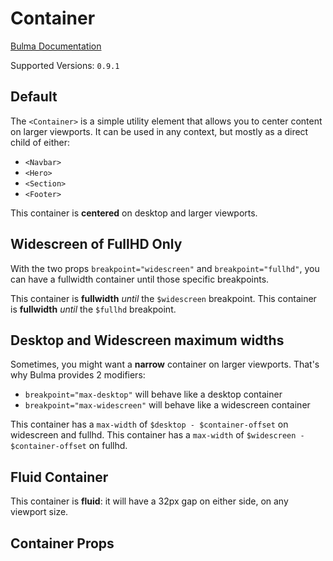 

<Meta title="Layout/Container" component={Container} />

# Container

[Bulma Documentation](https://bulma.io/documentation/layout/container/)

Supported Versions: `0.9.1`

## Default

The `<Container>` is a simple utility element that allows you to center content on larger viewports. It can be used in any context, but mostly as a direct child of either:

- `<Navbar>`
- `<Hero>`
- `<Section>`
- `<Footer>`

<Canvas>
  <Story name="Default">
    <Container>
      <Notification color="primary">
        This container is <strong>centered</strong> on desktop and larger viewports.
      </Notification>
    </Container>
  </Story>
</Canvas>

## Widescreen of FullHD Only

With the two props `breakpoint="widescreen"` and `breakpoint="fullhd"`, you can have a fullwidth container until those specific breakpoints.

<Canvas>
  <Story name="Widescreen">
    <Container breakpoint="widescreen">
      <Notification color="primary">
        This container is <strong>fullwidth</strong> <em>until</em> the <code>$widescreen</code> breakpoint.
      </Notification>
    </Container>
  </Story>
</Canvas>

<Canvas>
  <Story name="FullHD">
    <Container breakpoint="fullhd">
      <Notification color="primary">
        This container is <strong>fullwidth</strong> <em>until</em> the <code>$fullhd</code> breakpoint.
      </Notification>
    </Container>
  </Story>
</Canvas>

## Desktop and Widescreen maximum widths

Sometimes, you might want a **narrow** container on larger viewports. That's why Bulma provides 2 modifiers:

- `breakpoint="max-desktop"` will behave like a desktop container
- `breakpoint="max-widescreen"` will behave like a widescreen container

<Canvas>
  <Story name="Max Desktop">
    <Container breakpoint="max-desktop">
      <Notification color="primary">
        This container has a <code>max-width</code> of <code>$desktop - $container-offset</code> on widescreen and fullhd.
      </Notification>
    </Container>
  </Story>
</Canvas>

<Canvas>
  <Story name="Max Widescreen">
    <Container breakpoint="max-widescreen">
      <Notification color="primary">
        This container has a <code>max-width</code> of <code>$widescreen - $container-offset</code> on fullhd.
      </Notification>
    </Container>
  </Story>
</Canvas>

## Fluid Container

<Canvas>
  <Story name="Fluid">
    <Container fluid>
      <Notification color="primary">
        This container is <strong>fluid</strong>: it will have a 32px gap on either side, on any viewport size.
      </Notification>
    </Container>
  </Story>
</Canvas>

## Container Props

<ArgsTable of={Container} />

